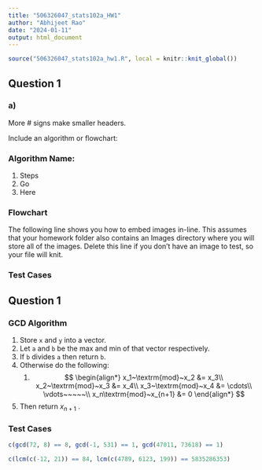 ```yaml
---
title: "506326047_stats102a_HW1"
author: "Abhijeet Rao"
date: "2024-01-11"
output: html_document
---
```


```r
source("506326047_stats102a_hw1.R", local = knitr::knit_global())
```

## Question 1

### a)

More \# signs make smaller headers.

Include an algorithm or flowchart:

### Algorithm Name:

1.  Steps
2.  Go
3.  Here

### Flowchart

The following line shows you how to embed images in-line. This assumes that your homework folder also contains an Images directory where you will store all of the images. Delete this line if you don't have an image to test, so your file will knit.

### Test Cases

## Question 1

### GCD Algorithm

1.  Store `x` and `y` into a vector.
2.  Let `a` and `b` be the max and min of that vector respectively.
3.  If `b` divides `a` then return `b`.
4.  Otherwise do the following:
    1.  $$
        \begin{align*}
        x_1~\textrm{mod}~x_2 &= x_3\\
        x_2~\textrm{mod}~x_3 &= x_4\\
        x_3~\textrm{mod}~x_4 &= \cdots\\
        \vdots~~~~~\\
        x_n\textrm{mod}~x_{n+1} &= 0
        \end{align*}
        $$
5.  Then return $x_{n+1}$ .

### Test Cases

```r
c(gcd(72, 8) == 8, gcd(-1, 531) == 1, gcd(47011, 73618) == 1)
```

```r
c(lcm(c(-12, 21)) == 84, lcm(c(4789, 6123, 199)) == 5835286353)
```
